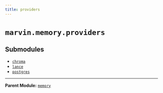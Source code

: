 ```yaml
---
title: providers
---
```


# `marvin.memory.providers`

## Submodules
- [`chroma`](marvin-memory-providers-chroma)
- [`lance`](marvin-memory-providers-lance)
- [`postgres`](marvin-memory-providers-postgres)

---

**Parent Module:** [`memory`](marvin-memory)
